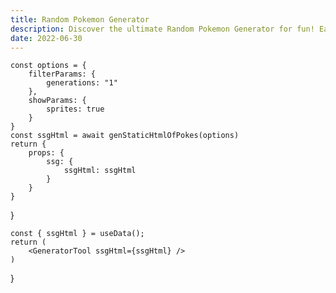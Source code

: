 ```yaml
---
title: Random Pokemon Generator
description: Discover the ultimate Random Pokemon Generator for fun! Easily generate a random Pokemon with our versatile Pokemon randomizer. Customize your search with various filters and explore thousands of Pokemon, including different types, forms, and rarities etc. Perfect for creating random Pokemon teams and enhancing your Pokemon experience.
date: 2022-06-30
---
```



    const options = {
        filterParams: {
            generations: "1"
        },
        showParams: {
            sprites: true
        }
    }
    const ssgHtml = await genStaticHtmlOfPokes(options)
    return {
        props: {
            ssg: {
                ssgHtml: ssgHtml
            }
        }
    }
}

    const { ssgHtml } = useData();
    return (
        <GeneratorTool ssgHtml={ssgHtml} />
    )
}

<GeneratorTool />
<GeneratorToolFeatureCards />
